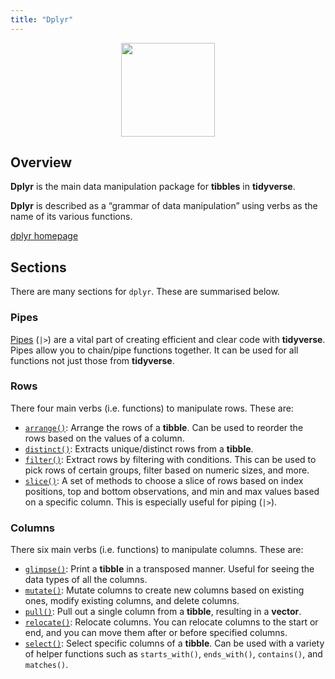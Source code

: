 ```yaml
---
title: "Dplyr"
---
```


<center>
![](../images/dplyr.png){style="width:150px"}
</center>

## Overview

__Dplyr__ is the main data manipulation package for __tibbles__ in __tidyverse__.

__Dplyr__ is described as a "grammar of data manipulation" using verbs as the name of its various functions.

[dplyr homepage](https://dplyr.tidyverse.org//)

## Sections

There are many sections for `dplyr`. These are summarised below.

### Pipes

[Pipes](/dplyr/pipes.qmd) (`|>`) are a vital part of creating efficient and clear code with __tidyverse__. 
Pipes allow you to chain/pipe functions together.
It can be used for all functions not just those from __tidyverse__.

### Rows

There four main verbs (i.e. functions) to manipulate rows. These are:

- [`arrange()`](/dplyr/arrange.qmd): Arrange the rows of a __tibble__. Can be used to reorder the rows based on the values of a column.
- [`distinct()`](/dplyr/distinct.qmd): Extracts unique/distinct rows from a __tibble__.
- [`filter()`](/dplyr/filter.qmd): Extract rows by filtering with conditions. This can be used to pick rows of certain groups, filter based on numeric sizes, and more.
- [`slice()`](/dplyr/slice.qmd): A set of methods to choose a slice of rows based on index positions, top and bottom observations, and min and max values based on a specific column. This is especially useful for piping (`|>`).

### Columns

There six main verbs (i.e. functions) to manipulate columns. These are:

- [`glimpse()`](/dplyr/glimpse.qmd): Print a __tibble__ in a transposed manner. Useful for seeing the data types of all the columns.
- [`mutate()`](/dplyr/mutate.qmd): Mutate columns to create new columns based on existing ones, modify existing columns, and delete columns.
- [`pull()`](/dplyr/pull.qmd): Pull out a single column from a __tibble__, resulting in a __vector__.
- [`relocate()`](/dplyr/relocate.qmd): Relocate columns. You can relocate columns to the start or end, and you can move them after or before specified columns.
- [`select()`](/dplyr/select.qmd): Select specific columns of a __tibble__. Can be used with a variety of helper functions such as `starts_with()`, `ends_with()`, `contains()`, and `matches()`.

